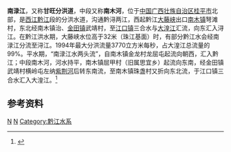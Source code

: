 '''南渌江'''，又称'''甘旺分洪道'''，中段又称'''南木河'''，位于[[中国|中国]][[广西壮族自治区|广西壮族自治区]][[桂平市|桂平市]]北部，是[[西江|西江]][[黔江|黔江]]段的分洪水道，沟通黔浔两江，西起黔江[[大藤峡|大藤峡]]出口[[南木镇|南木镇]]弩滩村，东北经南木镇治、[[金田镇|金田镇]]武靖村，至[[江口镇_(桂平市)|江口镇]]三合水与[[大湟江|大湟江]]汇流，向东汇入浔江。在黔江洪水期，大藤峡水位高于32米（珠江基面）时，有部分黔江水会经南渌江分流至浔江。1994年最大分洪流量3770立方米每秒，占大湟江总流量的99%。平水期，“南渌江水两头流”，自南木镇金龙村龙屈屯起流向朝西，汇入黔江；中段南木河，河水持平，南木镇屈甲村（旧属思宜乡）起流向东南，经金田镇武靖村横岭屯左纳[[紫荆河|紫荆河]]后转东南流，至南木镇珠盏村又折向东北流，于江口镇三合水汇入大湟江。<ref name="中国河湖大典">{{cite book zh |author=《[[中国河湖大典|中国河湖大典]]》编纂委员会 |title=《中国河湖大典·珠江卷》 |format=M |edition=1 |location=北京 |publisher=中国水利水电出版社 |date=2013年1月 |pages=172 |id= ISBN 978-7-5170-0561-2}}</ref>
==参考资料==
{{reflist}}
[[Category:潯江水系|N]]
[[Category:广西河流|N]]
[[Category:黔江水系|Category:黔江水系]]
